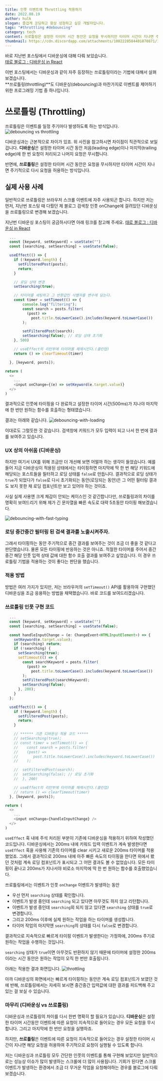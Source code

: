 ```yaml
---
title: 인풋 이벤트에 Throttling 적용하기
date: 2022.08.19
author: hulk
slogan: 즐겁게 코딩하고 항상 성장하고 싶은 개발자입니다.
tags: "#throttling #debouncing"
category: tech
content: 쓰로틀링은 설정한 타이머 시간 동안은 요청을 무시하지만 타이머 시간이 지나면 주기적으로 다시 요청을 허용하는 방식입니다. 디바운싱과는 근본적으로 차이가 있죠. 위 사진을 참고하시면 차이점이 직관적으로 보일 겁니다.
thumbnail: https://cdn.discordapp.com/attachments/1002228584401870871/1010936569198288976/Throttling.png
---
```


바로 지난번 포스팅에서 디바운싱에 대해 다뤄 보았습니다.<br />
[태로 블로그 : 디바운싱 in React](https://taero.blog/debouncing-with-reacdt)

이번 포스팅에서는 디바운싱과 같이 자주 등장하는 쓰로틀링이라는 기법에 대해서 살펴보겠습니다.<br />
**쓰로틀링(throttling)**도 디바운싱(debouncing)과 마찬가지로 이벤트를 제어하기 위한 프로그래밍 기법 중 하나입니다.

# 쓰로틀링 (Throttling)

쓰로틀링은 이벤트를 일정 주기마다 발생하도록 하는 방식입니다.
![debouncing vs throttling](https://cdn.discordapp.com/attachments/1002228584401870871/1010159170739245106/debouncing-vs-throttling.png)

디바운싱과는 근본적으로 차이가 있죠.
위 사진을 참고하시면 차이점이 직관적으로 보일 겁니다.
**디바운싱**은 설정한 타이머 시간 동안 처음(leading edge)이나 마지막(trailing edge)에 한 번 요청이 처리되고 나머지 요청은 무시합니다.

반면에, **쓰로틀링**은 설정한 타이머 시간 동안은 요청을 무시하지만 타이머 시간이 지나면 주기적으로 다시 요청을 허용하는 방식입니다.

## 실제 사용 사례

일반적으로 쓰로틀링은 브라우저 스크롤 이벤트에 자주 사용되곤 합니다. 하지만 저는 먼저, 지난번 포스팅 때 다뤘던 제 블로그 검색창 인풋 onChange에 걸려있던 디바운싱을 쓰로틀링으로 변경해 보겠습니다.

지난번 디바운싱 포스팅이 궁금하시다면 아래 링크를 참고해 주세요.
[태로 블로그 : 디바운싱 in React](https://taero.blog/debouncing-with-reacdt)

```js
  ...
  const [keyword, setKeyword] = useState("")
  const [searching, setSearching] = useState(false);

  useEffect(() => {
    if (!keyword.length) {
      setFilteredPost(posts);
      return;
    }

    // 로딩 상태 변경
    setSearching(true);

    // 타이머를 세팅하고 그 반환값인 식별자를 변수에 담는다.
    const timer = setTimeot(() => {
        console.log("filtering");
        const search = posts.filter(
          (post) =>
            post.title.toLowerCase().includes(keyword.toLowerCase())
        );

        setFilteredPost(search);
        setSearching(false); // 로딩 상태 초기화
    }, 500)

    // useEffect의 리턴부에 타이머를 해제시킨다.(클린업)
    return () => clearTimeout(timer)

  }, [keyword, posts]);

return (
  <>
    ...
    <input onChange={(e) => setKeyword(e.target.value)}
  </>
)
```

결과적으로 인풋에 타이핑을 다 완료하고 설정한 타이머 시간(500ms)가 지나야 마지막에 한 번만 원하는 함수를 호출하는 형태였습니다.

결과는 아래와 같습니다.
![debouncing-with-loading](https://cdn.discordapp.com/attachments/1002228584401870871/1010163093168476220/debouncing-with-loading.gif)

이대로도 그럴듯한 것 같습니다. 검색창에 키워드가 모두 입력이 되고 나서 한 번에 결과를 보여주고 있습니다.

### UX 상의 아쉬움 (디바운싱)

하지만 여기서 UX를 위해 조금만 더 개선해 보면 어떨까 하는 생각이 들었습니다.
예를 들어 지금 디바운싱이 적용된 상태에서는 타이핑하면 마지막에 딱 한 번 해당 키워드에 해당되는 포스트들을 필터하고 로딩 상태를 `false`로 만듭니다.
결과적으로 로딩 상태가 `true`가 되었다가 `false`로 다시 초기화되는 동안(로딩되는 동안)은 그 어떤 필터링 결과도 보지 못한 채 로딩 컴포넌트만 보고 있어야 하는 것이죠.

사실 실제 사용엔 크게 체감이 안되는 케이스인 것 같긴합니다만, 쓰로틀링과의 차이를 명확히 보여드리기 위해 제가 긴 문자열을 빠른 속도로 대략 5초동안 타이핑 해보겠습니다.

![debouncing-with-fast-typing](https://cdn.discordapp.com/attachments/1002228584401870871/1010921586213269585/debouncing-with-fast-typing.gif)

### 로딩 중간중간 필터링 된 검색 결과를 노출시켜주자.

그래서 타이핑하는 동안 주기적으로 중간 결과를 보여주는 것이 조금 더 좋을 것 같다고 판단했습니다. 물론 모든 타이핑에 반응하는 것은 아니죠. 적절한 타이머를 주어서 중간중간 해당 인풋 입력 상태 값에 대한 함수 호출 결과를 보여주고 싶었습니다. 이 경우 쓰로틀링 기법을 적용하는 것이 좋다는 판단을 했습니다.

### 적용 방법

방법은 여러 가지가 있지만, 저는 브라우저의 `setTimeout()` API를 활용하여 구현했던 디바운싱을 조금 응용하는 방법을 채택했습니다.
바로 코드를 보여드리겠습니다.

### 쓰로틀링 인풋 구현 코드

```js
  ...
  const [keyword, setKeyword] = useState("")
  const [searching, setSearching] = useState(false);

  const handleInputChange = (e: ChangeEvent<HTMLInputElement>) => {
    setKeyword(e.target.value);
    if (searching) return;
    if (!searching) {
      setSearching(true);
      setTimeout(() => {
        const searchKeyword = posts.filter(
          (post) =>
            post.title.toLowerCase().includes(keyword.toLowerCase())
        );
        setFilteredPost(searchKeyword);
        setSearching(false);
      }, 200);
    }
  };

  useEffect(() => {
    if (!keyword.length) {
      setFilteredPost(posts);
      return;
    }

    // ****** 기존 디바운싱 적용 코드 *****
    // setSearching(true);
    // const timer = setTimeot(() => {
    //    const search = posts.filter(
    //    (post) =>
    //       post.title.toLowerCase().includes(keyword.toLowerCase())
    //    );

    //  setFilteredPost(search);
    //  setSearching(false); // 로딩 초기화
    //  }, 200)

    // useEffect의 리턴부에 타이머를 해제시킨다.(클린업)
    // return () => clearTimeout(timer)
  }, [keyword, posts]);

return (
  <>
    ...
    <input onChange={handleInputChange} />
  </>
)
```

`useEffect` 훅 내에 주석 처리된 부분이 기존에 디바운싱을 적용하기 위하여 작성했던 코드입니다.
디바운싱에서는 200ms 내에 키워드 입력 이벤트가 계속 발생한다면 `useEffect` 훅을 사용해 기존의 타이머를 clear 시키고 새로운 200ms 타이머를 적용했었죠. 그래서 결과적으로 200ms 내에 아주 빠른 속도의 타이핑을 한다면 위에서 봤던 것처럼 계속 로딩 컴포넌트가 표시되고 그 어떤 결과도 볼 수 없었습니다. 모든 타이핑이 끝나고 200ms가 지나서야 비로소 마지막에 딱 한 번 원하는 함수를 호출했었습니다.

쓰로틀링에서는 이벤트가 인풋 `onChange` 이벤트가 발생하는 동안

- 우선 먼저 `searching` 상태를 확인합니다.
- 이벤트가 발생 중인데 `searching` 되고 있다면 아무것도 하지 않고 리턴합니다.
- 이벤트가 발생 중인데 `searching`외 되지 않고 있다면 `searching` 상태를 `true`로 변경합니다.
- 그리고 200ms 이후에 실제 원하는 작업을 하는 타이머를 생성합니다.
- 타이머 작업의 마지막엔 `searching`의 상태를 다시 `false`로 변경합니다.

결과적으로 지속적으로 빠르게 타이핑 이벤트가 발생한다는 가정하에, 200ms 주기로 원하는 작업을 수행하는 것입니다.

`searching` 상태가 `true`이면 아무것도 반환하지 않기 때문에 타이머에 설정한 200ms이라는 시간 동안은 원하는 작업이 오직 한 번만 호출됩니다.

아래는 적용한 결과 화면입니다.
![throttling](https://cdn.discordapp.com/attachments/1002228584401870871/1010932068416495686/throttling-input.gif)

아까 디바운싱의 화면에서는 빠르게 타이핑하는 동안은 계속 로딩 컴포넌트가 보였던 것에 반해, 쓰로틀링에서는 자세히 보시면 중간중간 입력값에 대한 결과를 피드백해 주고 있는 걸 보실 수 있습니다.

### 마무리 (디바운싱 vs 쓰로틀링)

디바운싱과 쓰로틀링의 차이를 다시 한번 명확히 할 필요가 있습니다.
**디바운싱**은 설정한 타이머 시간동안 이벤트에 따른 요청이 지속적으로 들어오는 경우 모든 요청을 무시합니다. 그리고 마지막에 한 번만 요청을 실행하죠.

하지만, **쓰로틀링**은 이벤트에 따른 요청이 지속적으로 들어오는 경우 설정한 타이머 시간이 지나면 해당 요청을 허용하여 주기적으로 요청이 실행될 수 있도록 합니다.

저는 디바운싱과 쓰로틀링 모두 간단한 인풋의 이벤트를 통해 구현해 보았지만 일반적으로는 성능상 이슈가 많이 발생하는 스크롤에 더 많이 사용됩니다. 기회가 된다면 스크롤 이벤트가 발생하는 환경에서 조금 더 무거운 작업을 요청해야하는 경우를 블로그에 다뤄보겠습니다.

